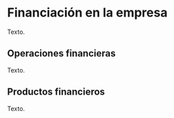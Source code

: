 # Financiación en la empresa

Texto.


## Operaciones financieras

Texto.

## Productos financieros

Texto.
